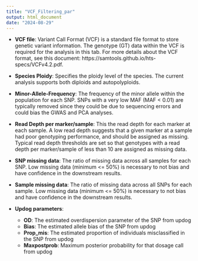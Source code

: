```yaml
---
title: "VCF_Filtering_par"
output: html_document
date: "2024-08-29"
---
```



* **VCF file**: Variant Call Format (VCF) is a standard file format to store genetic variant information. The genotype (GT) data within the VCF is required for the analysis in this tab. For more details about the VCF format, see this document: https://samtools.github.io/hts-specs/VCFv4.2.pdf. 

* **Species Ploidy**: Specifies the ploidy level of the species. The current analysis supports both diploids and autopolyploids. 

* **Minor-Allele-Frequency**: The frequency of the minor allele within the population for each SNP. SNPs with a very low MAF (MAF < 0.01) are typically removed since they could be due to sequencing errors and could bias the GWAS and PCA analyses.

* **Read Depth per marker/sample**: This the read depth for each marker at each sample. A low read depth suggests that a given marker at a sample had poor genotyping performance, and should be assigned as missing. Typical read depth thresholds are set so that genotypes with a read depth per marker/sample of less than 10 are assigned as missing data. 

* **SNP missing data**: The ratio of missing data across all samples for each SNP. Low missing data (minimum <= 50%) is necessary to not bias and have confidence in the downstream results. 

* **Sample missing data**: The ratio of missing data across all SNPs for each sample. Low missing data (minimum <= 50%) is necessary to not bias and have confidence in the downstream results. 

* **Updog parameters**: 

  * **OD**: The estimated overdispersion parameter of the SNP from updog 
  * **Bias**: The estimated allele bias of the SNP from updog 
  * **Prop_mis**: The estimated proportion of individuals misclassified in the SNP from updog 
  * **Maxpostprob**: Maximum posterior probability for that dosage call from updog 
